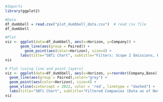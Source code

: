

```{r}
#Imports
library(ggplot2)
```


```{r}
#Data
df_dumbbell = read.csv("plot_dumbbell_data.csv")  # read csv file 
df_dumbbell
```


```{r}
#Plot 
viz <- ggplot(data=df_dumbbell, aes(x=Horizon, y=Company)) +
       geom_line(aes(group = Paired)) + 
         geom_point(aes(color=Horizon), size=4) +
       labs(title="SBTi Chart", subtitle="Filters: Scope 2 Emissions, Renewables (Data as of Nov 2022)", x="Horizon", y="Company", color = "Base vs. Target Years")
viz
```


```{r}
# Plot (using line and point layers)
viz <- ggplot(data=df_dumbbell, aes(x=Horizon, y=reorder(Company,Base))) +
  geom_line(aes(group = Paired),color="grey") + 
  geom_point(aes(color=Horizon), size=4) +
  geom_vline(xintercept = 2022, color = 'red', linetype = "dashed") +
  labs(title="SBTi Chart", subtitle="Filtered Companies (Data as of Nov 2022)", x="Horizon", y=NULL, color = "Base vs. Target Years")
viz
```

